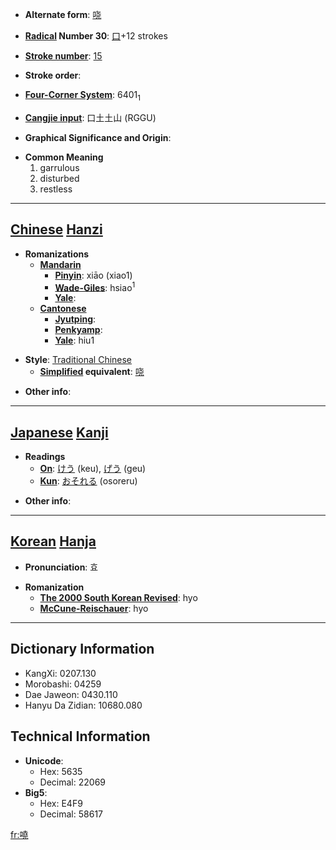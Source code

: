 * '''Alternate form''': [[哓]]

* '''[[Wiktionary:Chinese radical index| Radical]] Number 30''': [[Wiktionary:Chinese radical index 口|口]]+12 strokes

* '''[[Wiktionary:Chinese total strokes index|Stroke number]]''': [[Wiktionary:Chinese total strokes index 15|15]]

* '''Stroke order''': 

* '''[[Wiktionary:Chinese four corner index|Four-Corner System]]''': 6401<sub>1</sub>

* '''[[Wiktionary:Chinese Cangjie index|Cangjie input]]''': 口土土山 (RGGU)

* '''Graphical Significance and Origin''': 

* '''Common Meaning'''
*#garrulous
*# disturbed
*# restless


----

== [[Chinese]] [[Hanzi]] ==

* '''Romanizations'''
** '''[[Mandarin]]'''
*** '''[[Pinyin]]''': xiāo (xiao1)
*** '''[[Wade-Giles]]''': hsiao<sup>1</sup>
*** '''[[Yale]]''': 
** '''[[Cantonese]]'''
*** '''[[Jyutping]]''':
*** '''[[Penkyamp]]''': 
*** '''[[Yale]]''': hiu1

* '''Style''': [[Traditional Chinese]] 
** '''[[Simplified Chinese|Simplified]] equivalent''': [[哓]]

* '''Other info''': 

----

== [[Japanese]] [[Kanji]] ==

* '''Readings'''
** '''[[On]]''': [[けう]] (keu), [[げう]] (geu)
** '''[[Kun]]''': [[おそれる]] (osoreru)

* '''Other info''':  

----

== [[Korean]] [[Hanja]] ==

* '''Pronunciation''': 효

* '''Romanization'''
** '''[[The 2000 South Korean Revised Romanization|The 2000 South Korean Revised]]''': hyo
** '''[[McCune-Reischauer]]''': hyo

----

== Dictionary Information ==

* KangXi: 0207.130
* Morobashi: 04259
* Dae Jaweon: 0430.110
* Hanyu Da Zidian: 10680.080

== Technical Information ==

* '''Unicode''':
** Hex: 5635
** Decimal: 22069
* '''Big5''':
** Hex: E4F9
** Decimal: 58617

[[fr:嘵]]